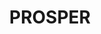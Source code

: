 ---
order: 3
title: PROSPER
description:
    "PROSPER is a digital scientific publication that connects parents to cutting-edge
    but accessible research in child health and development. The goal of the platform is to 
    help parents feel more confident and knowledgeable when it comes to making decisions about their
    child's health and well-being. As part of the backend team, I was able to implement features such as 
    user authentication, role-based permissions, and email notifications."
thumbnail: PROSPER_after.png
image: PROSPER_after.png
skills: ["Flask", "HTML/CSS", "JavaScript", "JQuery/AJAX", "PostgreSQL", "Render"]
pos: left
---